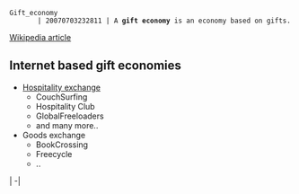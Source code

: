  Gift_economy                                                                 | 20070703232811 | A '''gift economy''' is an economy based on gifts.

[[wikipedia:gift economy|Wikipedia article]]


==Internet based gift economies==
* [[Hospitality exchange]]
** CouchSurfing
** Hospitality Club
** GlobalFreeloaders
** and many more..
* Goods exchange
** BookCrossing
** Freecycle
** ..

{{stub}}                                                                                                                                                                                                                                                                                                                                                                                                                                                                                                                                                                                                                                                                                                                                                        | -|
